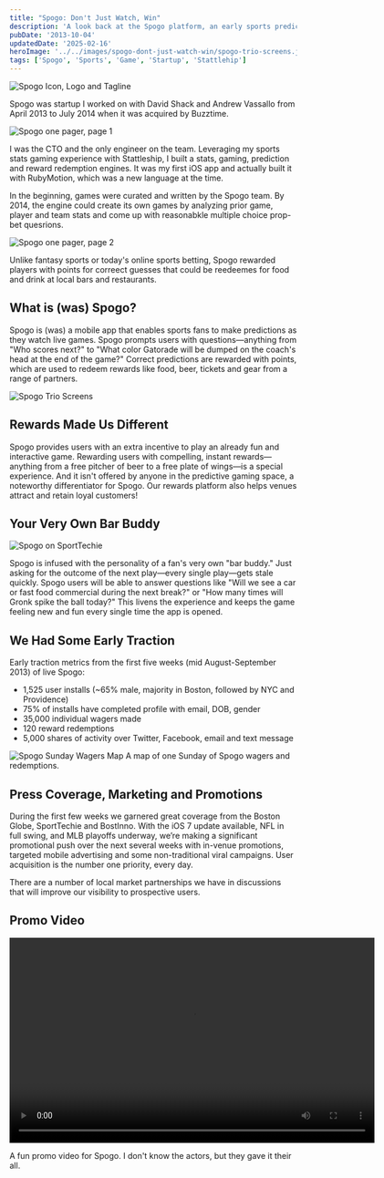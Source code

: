 ```yaml
---
title: "Spogo: Don't Just Watch, Win"
description: 'A look back at the Spogo platform, an early sports prediction game I built in 2013.'
pubDate: '2013-10-04'
updatedDate: '2025-02-16'
heroImage: '../../images/spogo-dont-just-watch-win/spogo-trio-screens.jpg'
tags: ['Spogo', 'Sports', 'Game', 'Startup', 'Stattlehip']
---
```




<Image src={spogoIconLogTagline} alt="Spogo Icon, Logo and Tagline" />

Spogo was startup I worked on with David Shack and Andrew Vassallo from April 2013 to July 2014 when it was acquired by Buzztime.

<Image src={spogoSolutions1} alt="Spogo one pager, page 1" />

I was the CTO and the only engineer on the team. Leveraging my sports stats gaming experience with Stattleship, I built a stats, gaming, prediction and reward redemption engines. It was my first iOS app and actually built it with RubyMotion, which was a new language at the time.

In the beginning, games were curated and written by the Spogo team. By 2014, the engine could create its own games by analyzing prior game, player and team stats and come up with reasonabkle multiple choice prop-bet quesrions.

<Image src={spogoSolutions2} alt="Spogo one pager, page 2" />

Unlike fantasy sports or today's online sports betting, Spogo rewarded players with points for correect guesses that could be reedeemes for food and drink at local bars and restaurants.

## What is (was) Spogo?

Spogo is (was) a mobile app that enables sports fans to make predictions as they watch live games. Spogo prompts users with questions—anything from "Who scores next?" to "What color Gatorade will be dumped on the coach's head at the end of the game?" Correct predictions are rewarded with points, which are used to redeem rewards like food, beer, tickets and gear from a range of partners.

<Image src={spogoTrioScreens} alt="Spogo Trio Screens" />

## Rewards Made Us Different

Spogo provides users with an extra incentive to play an already fun and interactive game. Rewarding users with compelling, instant rewards—anything from a free pitcher of beer to a free plate of wings—is a special experience. And it isn't offered by anyone in the predictive gaming space, a noteworthy differentiator for Spogo. Our rewards platform also helps venues attract and retain loyal customers!

## Your Very Own Bar Buddy

<Image src={sportTechie} alt="Spogo on SportTechie" />

Spogo is infused with the personality of a fan's very own "bar buddy." Just asking for the outcome of the next play—every single play—gets stale quickly. Spogo users will be able to answer questions like "Will we see a car or fast food commercial during the next break?" or "How many times will Gronk spike the ball today?" This livens the experience and keeps the game feeling new and fun every single time the app is opened.

## We Had Some Early Traction

Early traction metrics from the first five weeks (mid August-September 2013) of live Spogo:

- 1,525 user installs (~65% male, majority in Boston, followed by NYC and Providence)
- 75% of installs have completed profile with email, DOB, gender
- 35,000 individual wagers made
- 120 reward redemptions
- 5,000 shares of activity over Twitter, Facebook, email and text message

<Image src={wagersMap} alt="Spogo Sunday Wagers Map" />
<caption>A map of one Sunday of Spogo wagers and redemptions.</caption>

## Press Coverage, Marketing and Promotions

During the first few weeks we garnered great coverage from the Boston Globe, SportTechie and
BostInno. With the iOS 7 update available, NFL in full swing, and MLB playoffs underway, we’re
making a significant promotional push over the next several weeks with in-venue promotions,
targeted mobile advertising and some non-traditional viral campaigns. User acquisition is the
number one priority, every day.

There are a number of local market partnerships we have in discussions that will improve our
visibility to prospective users.

## Promo Video

<video src={video} width="640" height="360" controls></video>
<caption>
  A fun promo video for Spogo. I don't know the actors, but they gave it their
  all.
</caption>
